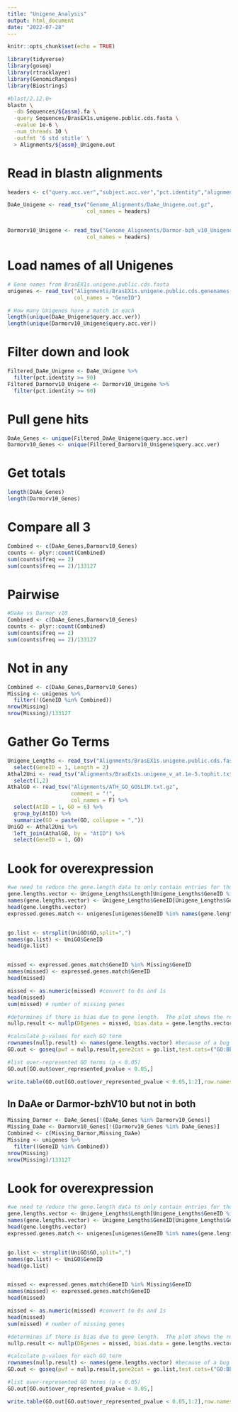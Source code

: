 ```yaml
---
title: "Unigene_Analysis"
output: html_document
date: "2022-07-28"
---
```


```r
knitr::opts_chunk$set(echo = TRUE)
```

```r
library(tidyverse)
library(goseq)
library(rtracklayer)
library(GenomicRanges)
library(Biostrings)
```

```bash
#blast/2.12.0+
blastn \
  -db Sequences/${assm}.fa \
  -query Sequences/BrasEX1s.unigene.public.cds.fasta \
  -evalue 1e-6 \
  -num_threads 10 \
  -outfmt '6 std stitle' \
  > Alignments/${assm}_Unigene.out
```

# Read in blastn alignments
```r
headers <- c("query.acc.ver","subject.acc.ver","pct.identity","alignment.length","mismatches","gap.opens","q.start","q.end","s.start","s.end","evalue","bit.score","subject.title")

DaAe_Unigene <- read_tsv("Genome_Alignments/DaAe_Unigene.out.gz",
                         col_names = headers)


Darmorv10_Unigene <- read_tsv("Genome_Alignments/Darmor-bzh_v10_Unigene.out.gz",
                         col_names = headers)
```

# Load names of all Unigenes
```r
# Gene names from BrasEX1s.unigene.public.cds.fasta
unigenes <- read_tsv("Alignments/BrasEX1s.unigene.public.cds.genenames.txt.gz",
                     col_names = "GeneID")
```

```r
# How many Unigenes have a match in each
length(unique(DaAe_Unigene$query.acc.ver))
length(unique(Darmorv10_Unigene$query.acc.ver))
```
# Filter down and look
```r
Filtered_DaAe_Unigene <- DaAe_Unigene %>%
  filter(pct.identity >= 90)
Filtered_Darmorv10_Unigene <- Darmorv10_Unigene %>%
  filter(pct.identity >= 90)
```

# Pull gene hits
```r
DaAe_Genes <- unique(Filtered_DaAe_Unigene$query.acc.ver)
Darmorv10_Genes <- unique(Filtered_Darmorv10_Unigene$query.acc.ver)
```

# Get totals
```r
length(DaAe_Genes)
length(Darmorv10_Genes)
```

# Compare all 3
```r
Combined <- c(DaAe_Genes,Darmorv10_Genes)
counts <- plyr::count(Combined)
sum(counts$freq == 2)
sum(counts$freq == 2)/133127
```
# Pairwise
```r
#DaAe vs Darmor v10
Combined <- c(DaAe_Genes,Darmorv10_Genes)
counts <- plyr::count(Combined)
sum(counts$freq == 2)
sum(counts$freq == 2)/133127
```

# Not in any
```r
Combined <- c(DaAe_Genes,Darmorv10_Genes)
Missing <- unigenes %>%
  filter(!(GeneID %in% Combined))
nrow(Missing)
nrow(Missing)/133127
```
# Gather Go Terms
```r
Unigene_Lengths <- read_tsv("Alignments/BrasEX1s.unigene.public.cds.fasta.fai") %>%
  select(GeneID = 1, Length = 2)
Athal2Uni <- read_tsv("Alignments/BrasEx1s.unigene_v_at.1e-5.tophit.txt") %>% mutate(AtID = str_remove(AtID, "\\.[1-9]+$")) %>%
  select(1,2)
AthalGO <- read_tsv("Alignments/ATH_GO_GOSLIM.txt.gz",
                    comment = "!",
                    col_names = F) %>%
  select(AtID = 1, GO = 6) %>%
  group_by(AtID) %>%
  summarize(GO = paste(GO, collapse = ","))
UniGO <- Athal2Uni %>%
  left_join(AthalGO, by = "AtID") %>%
  select(GeneID = 1, GO)
```

# Look for overexpression
```r
#we need to reduce the gene.length data to only contain entries for those genes in our missing set. We also need this as a vector
gene.lengths.vector <- Unigene_Lengths$Length[Unigene_Lengths$GeneID %in% unigenes$GeneID]
names(gene.lengths.vector) <- Unigene_Lengths$GeneID[Unigene_Lengths$GeneID %in% unigenes$GeneID]
head(gene.lengths.vector)
expressed.genes.match <- unigenes[unigenes$GeneID %in% names(gene.lengths.vector),]


go.list <- strsplit(UniGO$GO,split=",")
names(go.list) <- UniGO$GeneID
head(go.list)


missed <- expressed.genes.match$GeneID %in% Missing$GeneID
names(missed) <- expressed.genes.match$GeneID
head(missed)

missed <- as.numeric(missed) #convert to 0s and 1s
head(missed)
sum(missed) # number of missing genes

#determines if there is bias due to gene length.  The plot shows the relationship.
nullp.result <- nullp(DEgenes = missed, bias.data = gene.lengths.vector)

#calculate p-values for each GO term
rownames(nullp.result) <- names(gene.lengths.vector) #because of a bug in nullp()
GO.out <- goseq(pwf = nullp.result,gene2cat = go.list,test.cats=("GO:BP"))

#list over-represented GO terms (p < 0.05)
GO.out[GO.out$over_represented_pvalue < 0.05,]

write.table(GO.out[GO.out$over_represented_pvalue < 0.05,1:2],row.names=FALSE,file="Alignments/Missing_All_GO_terms.txt", quote = FALSE,col.names = FALSE)
```

## In DaAe or Darmor-bzhV10 but not in both

```r
Missing_Darmor <- DaAe_Genes[!(DaAe_Genes %in% Darmorv10_Genes)]
Missing_DaAe <- Darmorv10_Genes[!(Darmorv10_Genes %in% DaAe_Genes)]
Combined <- c(Missing_Darmor,Missing_DaAe)
Missing <- unigenes %>%
  filter((GeneID %in% Combined))
nrow(Missing)
nrow(Missing)/133127
```

# Look for overexpression
```r
#we need to reduce the gene.length data to only contain entries for those genes in our missing set. We also need this as a vector
gene.lengths.vector <- Unigene_Lengths$Length[Unigene_Lengths$GeneID %in% unigenes$GeneID]
names(gene.lengths.vector) <- Unigene_Lengths$GeneID[Unigene_Lengths$GeneID %in% unigenes$GeneID]
head(gene.lengths.vector)
expressed.genes.match <- unigenes[unigenes$GeneID %in% names(gene.lengths.vector),]


go.list <- strsplit(UniGO$GO,split=",")
names(go.list) <- UniGO$GeneID
head(go.list)


missed <- expressed.genes.match$GeneID %in% Missing$GeneID
names(missed) <- expressed.genes.match$GeneID
head(missed)

missed <- as.numeric(missed) #convert to 0s and 1s
head(missed)
sum(missed) # number of missing genes

#determines if there is bias due to gene length.  The plot shows the relationship.
nullp.result <- nullp(DEgenes = missed, bias.data = gene.lengths.vector)

#calculate p-values for each GO term
rownames(nullp.result) <- names(gene.lengths.vector) #because of a bug in nullp()
GO.out <- goseq(pwf = nullp.result,gene2cat = go.list,test.cats=("GO:BP"))

#list over-represented GO terms (p < 0.05)
GO.out[GO.out$over_represented_pvalue < 0.05,]

write.table(GO.out[GO.out$over_represented_pvalue < 0.05,1:2],row.names=FALSE,file="Alignments/Missing_Either_GO_terms.txt", quote = FALSE,col.names = FALSE)
```
